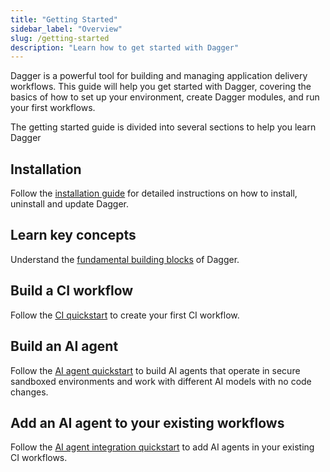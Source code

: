 ```yaml
---
title: "Getting Started"
sidebar_label: "Overview"
slug: /getting-started
description: "Learn how to get started with Dagger"
---
```


Dagger is a powerful tool for building and managing application delivery workflows. This guide will help you get started with Dagger, covering the basics of how to set up your environment, create Dagger modules, and run your first workflows.

The getting started guide is divided into several sections to help you learn Dagger

## Installation

Follow the [installation guide](./installation.mdx) for detailed instructions on how to install, uninstall and update Dagger.

## Learn key concepts

Understand the [fundamental building blocks](./api.mdx) of Dagger.

## Build a CI workflow

Follow the [CI quickstart](./quickstarts/ci/index.mdx) to create your first CI workflow.

## Build an AI agent

Follow the [AI agent quickstart](./quickstarts/agent/index.mdx) to build AI agents that operate in secure sandboxed environments and work with different AI models with no code changes.

## Add an AI agent to your existing workflows

Follow the [AI agent integration quickstart](./quickstarts/agent/inproject.mdx) to add AI agents in your existing CI workflows.
